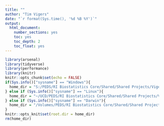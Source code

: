 ```yaml
---
title: ""
author: "Tim Vigers"
date: "`r format(Sys.time(), '%d %B %Y')`"
output:
  html_document:
    number_sections: yes
    toc: yes
    toc_depth: 2
    toc_float: yes
---
```


```r
library(arsenal)
library(tidyverse)
library(performance)
library(knitr)
knitr::opts_chunk$set(echo = FALSE)
if(Sys.info()["sysname"] == "Windows"){
  home_dir = "S:/PEDS/RI Biostatistics Core/Shared/Shared Projects/Vigers/CF"
} else if (Sys.info()["sysname"] == "Linux"){
  home_dir = "~/UCD/PEDS/RI Biostatistics Core/Shared/Shared Projects/Vigers/CF"
} else if (Sys.info()["sysname"] == "Darwin"){
  home_dir = "/Volumes/PEDS/RI Biostatistics Core/Shared/Shared Projects/Vigers/CF"
}
knitr::opts_knit$set(root.dir = home_dir)
rm(home_dir)
```

```r

```
